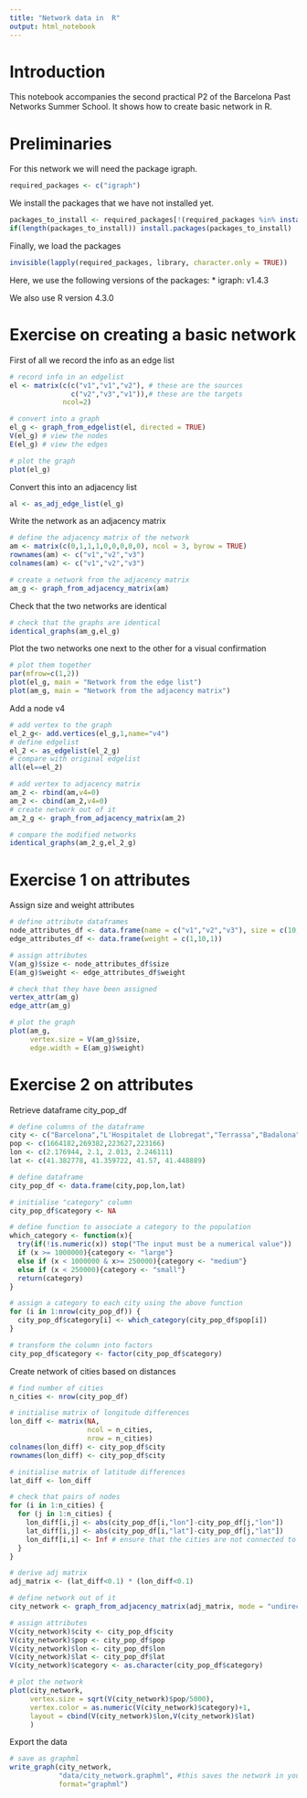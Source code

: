 ```yaml
---
title: "Network data in  R"
output: html_notebook
---
```


# Introduction
This notebook accompanies the second practical P2 of the Barcelona Past Networks Summer School. It shows how to create basic network in R.

# Preliminaries 
For this network we will need the package igraph.
```r
required_packages <- c("igraph")
```

We install the packages that we have not installed yet.
```r
packages_to_install <- required_packages[!(required_packages %in% installed.packages()[,"Package"])]
if(length(packages_to_install)) install.packages(packages_to_install)
```

Finally, we load the packages
```r
invisible(lapply(required_packages, library, character.only = TRUE))
```

Here, we use the following versions of the packages:
* igraph:   v1.4.3

We also use R version 4.3.0

# Exercise on creating a basic network 
First of all we record the info as an edge list
```r
# record info in an edgelist
el <- matrix(c(c("v1","v1","v2"), # these are the sources 
               c("v2","v3","v1")),# these are the targets
             ncol=2)

# convert into a graph
el_g <- graph_from_edgelist(el, directed = TRUE)
V(el_g) # view the nodes
E(el_g) # view the edges

# plot the graph
plot(el_g)
```

Convert this into an adjacency list
```r
al <- as_adj_edge_list(el_g)
```

Write the network as an adjacency matrix
```r
# define the adjacency matrix of the network
am <- matrix(c(0,1,1,1,0,0,0,0,0), ncol = 3, byrow = TRUE)
rownames(am) <- c("v1","v2","v3")
colnames(am) <- c("v1","v2","v3")

# create a network from the adjacency matrix
am_g <- graph_from_adjacency_matrix(am)
```

Check that the two networks are identical
```r
# check that the graphs are identical
identical_graphs(am_g,el_g)
```

Plot the two networks one next to the other for a visual confirmation
```r
# plot them together
par(mfrow=c(1,2))
plot(el_g, main = "Network from the edge list")
plot(am_g, main = "Network from the adjacency matrix")
```

Add a node v4
```r
# add vertex to the graph
el_2_g<- add.vertices(el_g,1,name="v4")
# define edgelist
el_2 <- as_edgelist(el_2_g)
# compare with original edgelist
all(el==el_2)

# add vertex to adjacency matrix
am_2 <- rbind(am,v4=0)
am_2 <- cbind(am_2,v4=0)
# create network out of it
am_2_g <- graph_from_adjacency_matrix(am_2)

# compare the modified networks
identical_graphs(am_2_g,el_2_g)
```

# Exercise 1 on attributes
Assign size and weight attributes
```r
# define attribute dataframes
node_attributes_df <- data.frame(name = c("v1","v2","v3"), size = c(10,20,30))
edge_attributes_df <- data.frame(weight = c(1,10,1))

# assign attributes
V(am_g)$size <- node_attributes_df$size
E(am_g)$weight <- edge_attributes_df$weight

# check that they have been assigned
vertex_attr(am_g)
edge_attr(am_g)

# plot the graph
plot(am_g, 
     vertex.size = V(am_g)$size,
     edge.width = E(am_g)$weight)
```

# Exercise 2 on attributes
Retrieve dataframe city_pop_df
```r
# define columns of the dataframe 
city <- c("Barcelona","L'Hospitalet de Llobregat","Terrassa","Badalona")
pop <- c(1664182,269382,223627,223166)
lon <- c(2.176944, 2.1, 2.013, 2.246111)
lat <- c(41.382778, 41.359722, 41.57, 41.448889)

# define dataframe
city_pop_df <- data.frame(city,pop,lon,lat)

# initialise "category" column 
city_pop_df$category <- NA

# define function to associate a category to the population
which_category <- function(x){
  try(if(!is.numeric(x)) stop("The input must be a numerical value"))
  if (x >= 1000000){category <- "large"}
  else if (x < 1000000 & x>= 250000){category <- "medium"}
  else if (x < 250000){category <- "small"}
  return(category)
}

# assign a category to each city using the above function
for (i in 1:nrow(city_pop_df)) {
  city_pop_df$category[i] <- which_category(city_pop_df$pop[i])
}

# transform the column into factors
city_pop_df$category <- factor(city_pop_df$category)
```

Create network of cities based on distances
```r
# find number of cities
n_cities <- nrow(city_pop_df)

# initialise matrix of longitude differences
lon_diff <- matrix(NA, 
                   ncol = n_cities,
                   nrow = n_cities)
colnames(lon_diff) <- city_pop_df$city
rownames(lon_diff) <- city_pop_df$city

# initialise matrix of latitude differences
lat_diff <- lon_diff

# check that pairs of nodes
for (i in 1:n_cities) {
  for (j in 1:n_cities) {
    lon_diff[i,j] <- abs(city_pop_df[i,"lon"]-city_pop_df[j,"lon"])
    lat_diff[i,j] <- abs(city_pop_df[i,"lat"]-city_pop_df[j,"lat"])
    lon_diff[i,i] <- Inf # ensure that the cities are not connected to themselves
  }
}

# derive adj matrix
adj_matrix <- (lat_diff<0.1) * (lon_diff<0.1)

# define network out of it
city_network <- graph_from_adjacency_matrix(adj_matrix, mode = "undirected")

# assign attributes
V(city_network)$city <- city_pop_df$city
V(city_network)$pop <- city_pop_df$pop
V(city_network)$lon <- city_pop_df$lon
V(city_network)$lat <- city_pop_df$lat
V(city_network)$category <- as.character(city_pop_df$category)

# plot the network
plot(city_network, 
     vertex.size = sqrt(V(city_network)$pop/5000),
     vertex.color = as.numeric(V(city_network)$category)+1,
     layout = cbind(V(city_network)$lon,V(city_network)$lat)
     )
```

Export the data
```r
# save as graphml
write_graph(city_network,
            "data/city_network.graphml", #this saves the network in your working directory.
            format="graphml")
```
